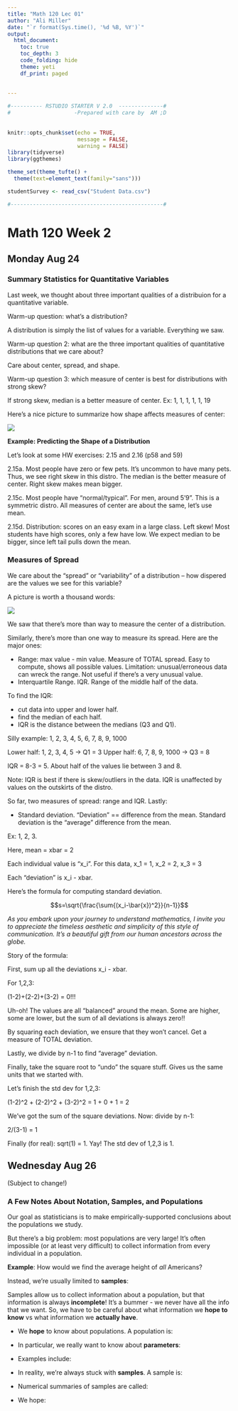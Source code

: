 ```yaml
---
title: "Math 120 Lec 01"
author: "Ali Miller"
date: "`r format(Sys.time(), '%d %B, %Y')`"
output: 
  html_document:
    toc: true
    toc_depth: 3
    code_folding: hide
    theme: yeti
    df_print: paged
  
  
---
```


```r

#---------- RSTUDIO STARTER V 2.0  --------------#
#                    -Prepared with care by  AM ;D
                
                                                                          
knitr::opts_chunk$set(echo = TRUE, 
                      message = FALSE, 
                      warning = FALSE)      
library(tidyverse)                
library(ggthemes)                    

theme_set(theme_tufte() +                                     
  theme(text=element_text(family="sans")))  

studentSurvey <- read_csv("Student Data.csv")

#------------------------------------------------#
```

# Math 120 Week 2

## Monday Aug 24

### Summary Statistics for Quantitative Variables

Last week, we thought about three important qualities of a distribuion for a quantitative variable.

Warm-up question: what's a distribution?

A distribution is simply the list of values for a variable.  Everything we saw.


Warm-up question 2: what are the three important qualities of quantitative distributions that we care about?

Care about center, spread, and shape.


Warm-up question 3: which measure of center is best for distributions with strong skew?

If strong skew, median is a better measure of center.  Ex:  1, 1, 1, 1, 1, 19






Here's a nice picture to summarize how shape affects measures of center:

![](https://s3.amazonaws.com/libapps/accounts/73082/images/Skeweness.jpg)







**Example: Predicting the Shape of a Distribution**  

Let's look at some HW exercises: 2.15 and 2.16 (p58 and 59)

2.15a.  Most people have zero or few pets.  It's uncommon to have many pets.  Thus, we see right skew in this distro.  The median is the better measure of center.  Right skew makes mean bigger.

2.15c.  Most people have "normal/typical".  For men, around 5'9".  This is a symmetric distro.  All measures of center are about the same, let's use mean.  

2.15d.  Distribution:  scores on an easy exam in a large class.  Left skew!  Most students have high scores, only a few have low.  We expect median to be bigger, since left tail pulls down the mean.







### Measures of Spread

We care about the "spread" or "variability" of a distribution -- how dispered are the values we see for this variable?

A picture is worth a thousand words:

![](https://www.researchgate.net/profile/Mihir_Solanki/publication/322909108/figure/fig3/AS:631615269109797@1527600223668/ariation-in-process-and-Sigma-level-normal-distribution-curve.png)












We saw that there's more than way to measure the center of a distribution.



Similarly, there's  more than one way to measure its spread.  Here are the major ones:

- Range: max value - min value.  Measure of TOTAL spread.  Easy to compute, shows all possible values.  Limitation: unusual/erroneous data can wreck the range.  Not useful if there's a very unusual value.  
- Interquartile Range.  IQR.  Range of the middle half of the data.  

To find the IQR:

- cut data into upper and lower half.
- find the median of each half.
- IQR is the distance between the medians (Q3 and Q1).


Silly example:  1, 2, 3, 4, 5, 6, 7, 8, 9, 1000

Lower half: 1, 2, 3, 4, 5      -> Q1 = 3
Upper half: 6, 7, 8, 9, 1000   -> Q3 = 8

IQR = 8-3 = 5.  About half of the values lie between 3 and 8.

Note:  IQR is best if there is skew/outliers in the data.  IQR is unaffected by values on the outskirts of the distro.  

So far, two measures of spread:  range and IQR.  Lastly:

- Standard deviation.  "Deviation" == difference from the mean.  Standard deviation is the "average" difference from the mean.


Ex: 1, 2, 3.


Here, mean = xbar = 2

Each individual value is "x_i".  For this data, 
x_1 = 1, 
x_2 = 2,
x_3 = 3

Each "deviation" is x_i - xbar.






Here's the formula for computing standard deviation.  


$$s=\sqrt{\frac{\sum{(x_i-\bar{x})^2}}{n-1}}$$

*As you embark upon your journey to understand mathematics, I invite you to appreciate the timeless aesthetic and simplicity of this style of communication.  It's a beautiful gift from our human ancestors across the globe.*

Story of the formula:

First, sum up all the deviations x_i - xbar.

For 1,2,3:

(1-2)+(2-2)+(3-2) = 0!!!

Uh-oh!  The values are all "balanced" around the mean.  Some are higher, some are lower, but the sum of all deviations is always zero!!

By squaring each deviation, we ensure that they won't cancel.  Get a measure of TOTAL deviation.  

Lastly, we divide by n-1 to find "average" deviation.  

Finally, take the square root to "undo" the square stuff.  Gives us the same units that we started with.  

Let's finish the std dev for 1,2,3:

(1-2)^2 + (2-2)^2 + (3-2)^2 = 1 + 0 + 1 = 2

We've got the sum of the square deviations.  Now:  divide by n-1:

2/(3-1) = 1

Finally (for real): sqrt(1) = 1.  Yay!  The std dev of 1,2,3 is 1.









## Wednesday Aug 26

(Subject to change!)

### A Few Notes About Notation, Samples, and Populations

Our goal as statisticians is to make empirically-supported conclusions about the populations we study.  

But there's a big problem:  most populations are very large!  It's often impossible (or at least very difficult) to collect information from every individual in a population.

**Example**: How would we find the average height of *all* Americans?












Instead, we're usually limited to **samples**:



Samples allow us to collect information about a population, but that information is always **incomplete**!  It's a bummer - we never have all the info that we want.  So, we have to be careful about what information we **hope to know** vs what information we **actually have**.










- We **hope** to know about populations.  A population is:

- In particular, we really want to know about **parameters**:

- Examples include:












- In reality, we're always stuck with **samples**.  A sample is:

- Numerical summaries of samples are called:

- We hope:
























